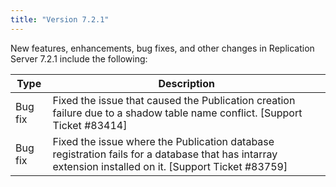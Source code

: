 ```yaml
---
title: "Version 7.2.1"
---
```



New features, enhancements, bug fixes, and other changes in Replication Server 7.2.1 include the following:

| Type    | Description |
| ------- |------------ |
| Bug fix | Fixed the issue that caused the Publication creation failure due to a shadow table name conflict. [Support Ticket #83414] |
| Bug fix | Fixed the issue where the Publication database registration fails for a database that has intarray extension installed on it. [Support Ticket #83759] |